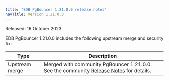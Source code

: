```yaml
---
title: "EDB PgBouncer 1.21.0.0 release notes"
navTitle: Version 1.21.0.0
---
```


Released: 16 October 2023

EDB PgBouncer 1.21.0.0 includes the following upstream merge and security fix:

|      Type      |                                                                    Description                                                                    |
| -------------- | ------------------------------------------------------------------------------------------------------------------------------------------------- |
| Upstream merge | Merged with community PgBouncer 1.21.0.0. See the community [Release Notes](https://www.pgbouncer.org/changelog.html#pgbouncer-121x) for details. |
